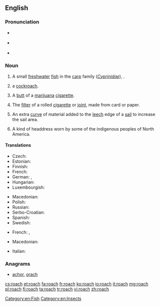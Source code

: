 ==English==
{{wikipedia}}

===Pronunciation===
* {{a|RP}} {{IPA|/ɹəʊtʃ/}}
* {{a|US}} {{IPA|/ɹoʊtʃ/}}
* {{rhymes|əʊtʃ}}

===Noun===
{{en-noun|es}}

# A small [[freshwater]] [[fish]] in the [[carp]] family (''[[Cyprinidae]]''), {{taxlink|Rutilus rutilus|species}}.
# {{context|US|lang=en}} a [[cockroach]].
# {{context|US|slang|smoking|lang=en}} A [[butt]] of a [[marijuana]] [[cigarette]].
# {{context|UK|slang|smoking|lang=en}} The [[filter]] of a rolled [[cigarette]] or [[joint]], made from card or paper.
# {{context|nautical|lang=en}} An extra [[curve]] of material added to the [[leech]] edge of a [[sail]] to increase the sail area.
# A kind of headdress worn by some of the indigenous peoples of North America.

====Translations====
{{trans-top|''Rutilus rutilus''}}
* Czech: {{t+|cs|plotice|f}}
* Estonian: {{t-|et|särg}}
* Finnish: {{t+|fi|särki}}
* French: {{t+|fr|gardon|m}}
* German: {{t-|de|Plötze|f}}, {{t-|de|Rotauge|n}}
* Hungarian: {{t-|hu|bodorka}}
* Luxembourgish: {{t-|lb|Routa|n}}
{{trans-mid}}
* Macedonian: {{t-|mk|црвеноперка|f|tr=crvenopérka}}
* Polish: {{t+|pl|płoć|f}}
* Russian: {{t+|ru|плотва|f|tr=plotvá|sc=Cyrl}}
* Serbo-Croatian: {{t-|sh|bodorka|f}}
* Spanish: {{t-|es|leucisco|m}}
* Swedish: {{t+|sv|mört|c}}
{{trans-bottom}}

{{trans-top|slang: butt of a marijuana cigarette}}
* French: {{t+|fr|cul|m}}, {{t-|fr|cul de joint|m}}
{{trans-mid}}
* Macedonian: {{t-|mk|фас|m|tr=fas}}
{{trans-bottom}}

{{trans-see|US: cockroach|cockroach}}

{{trans-top|nautical: curve in the bottom of a sail}}
* Italian: {{t-|it|allunamento|m}}
{{trans-mid}}
{{trans-bottom}}

===Anagrams===
* [[achor#English|achor]], [[orach#English|orach]]

[[Category:en:Fish]]
[[Category:en:Insects]]

[[cs:roach]]
[[et:roach]]
[[fa:roach]]
[[fr:roach]]
[[ko:roach]]
[[io:roach]]
[[it:roach]]
[[mg:roach]]
[[pl:roach]]
[[fi:roach]]
[[ta:roach]]
[[tr:roach]]
[[vi:roach]]
[[zh:roach]]